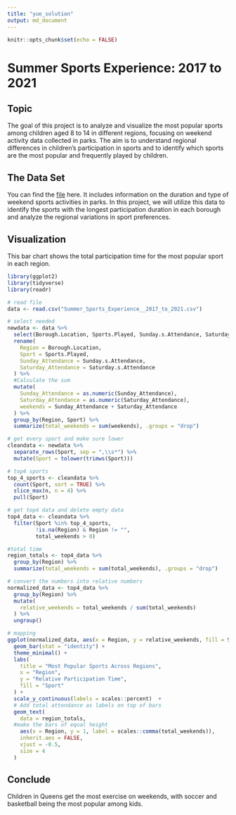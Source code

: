 ```yaml
---
title: "yue_solution"
output: md_document
---
```


```r
knitr::opts_chunk$set(echo = FALSE)
```

# Summer Sports Experience: 2017 to 2021

## Topic

The goal of this project is to analyze and visualize the most popular sports among children aged 8 to 14 in different regions, focusing on weekend activity data collected in parks. The aim is to understand regional differences in children's participation in sports and to identify which sports are the most popular and frequently played by children.

## The Data Set

You can find the [file](https://catalog.data.gov/dataset/summer-sports-experience) here. It includes information on the duration and type of weekend sports activities in parks. In this project, we will utilize this data to identify the sports with the longest participation duration in each borough and analyze the regional variations in sport preferences.

## Visualization
This bar chart shows the total participation time for the most popular sport in each region.
```r
library(ggplot2)
library(tidyverse)
library(readr)
```


```r
# read file
data <- read.csv("Summer_Sports_Experience__2017_to_2021.csv")

# select needed
newdata <- data %>%
  select(Borough.Location, Sports.Played, Sunday.s.Attendance, Saturday.s.Attendance) %>%
  rename(
    Region = Borough.Location,
    Sport = Sports.Played,
    Sunday_Attendance = Sunday.s.Attendance,
    Saturday_Attendance = Saturday.s.Attendance
  ) %>% 
  #Calculate the sum
  mutate(
    Sunday_Attendance = as.numeric(Sunday_Attendance),
    Saturday_Attendance = as.numeric(Saturday_Attendance),
    weekends = Sunday_Attendance + Saturday_Attendance
  ) %>%
  group_by(Region, Sport) %>%
  summarize(total_weekends = sum(weekends), .groups = "drop")

# get every sport and make sure lower
cleandata <- newdata %>%
  separate_rows(Sport, sep = ",\\s*") %>%
  mutate(Sport = tolower(trimws(Sport)))

# top4 sports
top_4_sports <- cleandata %>%
  count(Sport, sort = TRUE) %>%
  slice_max(n, n = 4) %>%
  pull(Sport)

# get top4 data and delete empty data
top4_data <- cleandata %>%
  filter(Sport %in% top_4_sports, 
         !is.na(Region) & Region != "",
         total_weekends > 0)

#total time
region_totals <- top4_data %>%
  group_by(Region) %>%
  summarize(total_weekends = sum(total_weekends), .groups = "drop")

# convert the numbers into relative numbers
normalized_data <- top4_data %>%
  group_by(Region) %>%
  mutate(
    relative_weekends = total_weekends / sum(total_weekends)
  ) %>%
  ungroup()

# mapping
ggplot(normalized_data, aes(x = Region, y = relative_weekends, fill = Sport)) +
  geom_bar(stat = "identity") +
  theme_minimal() +
  labs(
    title = "Most Popular Sports Across Regions",
    x = "Region",
    y = "Relative Participation Time",
    fill = "Sport"
  ) +
  scale_y_continuous(labels = scales::percent)  +
  # Add total attendance as labels on top of bars
  geom_text(
    data = region_totals, 
  #make the bars of equal height
    aes(x = Region, y = 1, label = scales::comma(total_weekends)),
    inherit.aes = FALSE,
    vjust = -0.5,  
    size = 4
  ) 


```

## Conclude 
Children in Queens get the most exercise on weekends, with soccer and basketball being the most popular among kids.